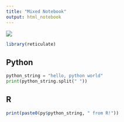 ---
title: "Mixed Notebook"
output: html_notebook
---
<div style="width:400px;">
![](images/icons3.png)
</div>
```{r setup}
library(reticulate)
```

## Python

```{python python_code}
python_string = "hello, python world"
print(python_string.split(" "))
```


## R

```{r r_code}
print(paste0(py$python_string, " from R!"))
```